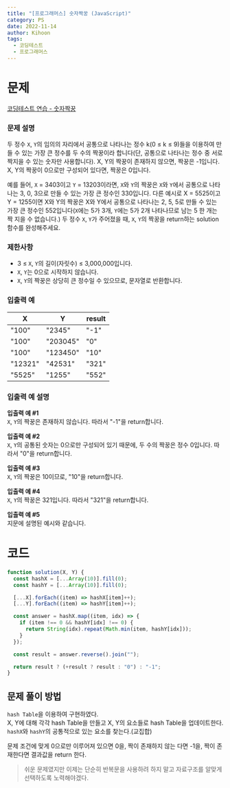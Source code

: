 ```yaml
---
title: "[프로그래머스] 숫자짝꿍 (JavaScript)"
category: PS
date: 2022-11-14
author: Kihoon
tags:
  - 코딩테스트
  - 프로그래머스
---
```


# 문제

[코딩테스트 연습 - 숫자짝꿍](https://school.programmers.co.kr/learn/courses/30/lessons/131128)

### 문제 설명

두 정수 `X`, `Y`의 임의의 자리에서 공통으로 나타나는 정수 k(0 ≤ k ≤ 9)들을 이용하여 만들 수 있는 가장 큰 정수를 두 수의 짝꿍이라 합니다(단, 공통으로 나타나는 정수 중 서로 짝지을 수 있는 숫자만 사용합니다). X, Y의 짝꿍이 존재하지 않으면, 짝꿍은 -1입니다. X, Y의 짝꿍이 0으로만 구성되어 있다면, 짝꿍은 0입니다.

예를 들어, `X` = 3403이고 `Y` = 13203이라면, `X`와 `Y`의 짝꿍은 `X`와 `Y`에서 공통으로 나타나는 3, 0, 3으로 만들 수 있는 가장 큰 정수인 330입니다. 다른 예시로 X = 5525이고 Y = 1255이면 X와 Y의 짝꿍은 X와 Y에서 공통으로 나타나는 2, 5, 5로 만들 수 있는 가장 큰 정수인 552입니다(`X`에는 5가 3개, `Y`에는 5가 2개 나타나므로 남는 5 한 개는 짝 지을 수 없습니다.)
두 정수 `X`, `Y`가 주어졌을 때, `X`, `Y`의 짝꿍을 return하는 solution 함수를 완성해주세요.

### 제한사항

- 3 ≤ `X`, `Y`의 길이(자릿수) ≤ 3,000,000입니다.
- `X`, `Y`는 0으로 시작하지 않습니다.
- `X`, `Y`의 짝꿍은 상당히 큰 정수일 수 있으므로, 문자열로 반환합니다.

### 입출력 예

| X       | Y        | result |
| ------- | -------- | ------ |
| "100"   | "2345"   | "-1"   |
| "100"   | "203045" | "0"    |
| "100"   | "123450" | "10"   |
| "12321" | "42531"  | "321"  |
| "5525"  | "1255"   | "552"  |

### 입출력 예 설명

**입출력 예 #1** <br/>
`X`, `Y`의 짝꿍은 존재하지 않습니다. 따라서 "-1"을 return합니다.

**입출력 예 #2** <br/>
`X`, `Y`의 공통된 숫자는 0으로만 구성되어 있기 때문에, 두 수의 짝꿍은 정수 0입니다. 따라서 "0"을 return합니다.

**입출력 예 #3** <br/>
`X`, `Y`의 짝꿍은 10이므로, "10"을 return합니다.

**입출력 예 #4** <br/>
`X`, `Y`의 짝꿍은 321입니다. 따라서 "321"을 return합니다.

**입출력 예 #5** <br/>
지문에 설명된 예시와 같습니다.

# 코드

```jsx
function solution(X, Y) {
  const hashX = [...Array(10)].fill(0);
  const hashY = [...Array(10)].fill(0);

  [...X].forEach((item) => hashX[item]++);
  [...Y].forEach((item) => hashY[item]++);

  const answer = hashX.map((item, idx) => {
    if (item !== 0 && hashY[idx] !== 0) {
      return String(idx).repeat(Math.min(item, hashY[idx]));
    }
  });

  const result = answer.reverse().join("");

  return result ? (+result ? result : "0") : "-1";
}
```

## 문제 풀이 방법

`hash Table`을 이용하여 구현하였다.<br/>
X, Y에 대해 각각 hash Table을 만들고 X, Y의 요소들로 hash Table을 업데이트한다.<br/>
`hashX`와 `hashY`의 공통적으로 있는 요소를 찾는다.(교집합)

문제 조건에 맞게 0으로만 이루어져 있으면 0을, 짝이 존재하지 않는 다면 -1을, 짝이 존재한다면 결과값을 return 한다.

> 쉬운 문제였지만 이제는 단순히 반복문을 사용하려 하지 말고 자료구조를 알맞게 선택하도록 노력해야겠다.
